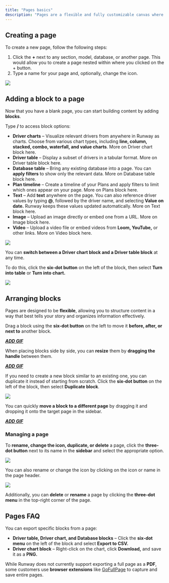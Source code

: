 ```yaml
---
title: "Pages basics"
description: "Pages are a flexible and fully customizable canvas where you can bring different elements from across your model together in one place. Whether you're creating an investor report or collaborating with department heads, pages are the perfect tool for the job."
---
```


## Creating a page

To create a new page, follow the following steps:

1. Click the **\+** next to any section, model, database, or another page. This would allow you to create a page nested within where you clicked on the \+ button.
2. Type a name for your page and, optionally, change the icon.

![](/images/pages/basics/create-page.png)

## Adding a block to a page

Now that you have a blank page, you can start building content by adding **blocks**.

Type **/** to access block options:

- **Driver charts** – Visualize relevant drivers from anywhere in Runway as charts. Choose from various chart types, including **line, column, stacked, combo, waterfall, and value charts**. More on Driver chart block here.
- **Driver table** – Display a subset of drivers in a tabular format. More on Driver table block here.
- **Database table** – Bring any existing database into a page. You can **apply filters** to show only the relevant data. More on Database table block here.
- **Plan timeline** – Create a timeline of your Plans and apply filters to limit which ones appear on your page. More on Plans block here.
- **Text** – Add **text** anywhere on the page. You can also reference driver values by typing **@**, followed by the driver name, and selecting **Value on date.** Runway keeps these values updated automatically. More on Text block here.
- **Image** – Upload an image directly or embed one from a URL. More on Image block here.
- **Video** – Upload a video file or embed videos from **Loom, YouTube,** or other links. More on Video block here.

![](/images/pages/basics/new-block.png)

You can **switch between a Driver chart block and a Driver table block** at any time.

To do this, click the **six-dot button** on the left of the block, then select **Turn into table** or **Turn into chart.**

![](/images/pages/basics/turn-to-table.png)

## Arranging blocks

Pages are designed to be **flexible**, allowing you to structure content in a way that best tells your story and organizes information effectively.

Drag a block using the **six-dot button** on the left to move it **before, after, or next to** another block.

**_<u>ADD GIF</u>_**

When placing blocks side by side, you can **resize** them by **dragging the handle** between them.

**_<u>ADD GIF</u>_**

If you need to create a new block similar to an existing one, you can duplicate it instead of starting from scratch. Click the **six-dot button** on the left of the block, then select **Duplicate block**.

![](/images/pages/basics/duplicating-blocks.png)

You can quickly **move a block to a different page** by dragging it and dropping it onto the target page in the sidebar.

**_<u>ADD GIF</u>_**

### Managing a page

To **rename, change the icon, duplicate, or delete** a page, click the **three-dot button** next to its name in the **sidebar** and select the appropriate option.

![](/images/pages/basics/manage-page.png)

You can also rename or change the icon by clicking on the icon or name in the page header.

![](/images/databases/3/rename-in-page.png)

Additionally, you can **delete** or **rename** a page by clicking the **three-dot menu** in the top-right corner of the page.

## Pages FAQ

<Accordion title="Can I export a page?" defaultOpen="false">
  You can export specific blocks from a page:

  - **Driver table, Driver chart, and Database blocks** – Click the **six-dot menu** on the left of the block and select **Export to CSV.**
  - **Driver chart block** – Right-click on the chart, click **Download,** and save it as a **PNG.**

  While Runway does not currently support exporting a full page as a **PDF**, some customers use **browser extensions** like [GoFullPage](https://gofullpage.com/) to capture and save entire pages.
</Accordion>